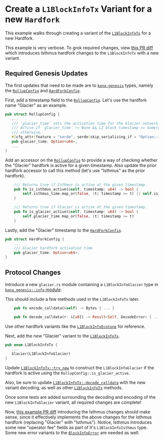
# Create a `L1BlockInfoTx` Variant for a new `Hardfork`

This example walks through creating a variant of the [`L1BlockInfoTx`][info-tx]
for a new Hardfork.

<Callout type="info">

This example is very verbose.
To grok required changes, view [this PR diff][pr-diff]
which introduces Isthmus hardfork changes to the `L1BlockInfoTx` with a new variant.

</Callout>


## Required Genesis Updates

The first updates that need to be made are to [`kona-genesis`][genesis]
types, namely the [`RollupConfig`][rc] and [`HardForkConfig`][hfc].

First, add a timestamp field to the [`RollupConfig`][rc]. Let's use the
hardfork name "Glacier" as an example.

```rust
pub struct RollupConfig {
   ...
   /// `glacier_time` sets the activation time for the Glacier network upgrade.
   /// Active if `glacier_time` != None && L2 block timestamp >= Some(glacier_time), inactive
   /// otherwise.
   #[cfg_attr(feature = "serde", serde(skip_serializing_if = "Option::is_none"))]
   pub glacier_time: Option<u64>,
   ...
}
```

Add an accessor on the [`RollupConfig`][rc] to provide a way of checking whether the
"Glacier" hardfork is active for a given timestamp. Also update the prior hardfork
accessor to call this method (let's use "Isthmus" as the prior hardfork).

```rust
    /// Returns true if Isthmus is active at the given timestamp.
    pub fn is_isthmus_active(&self, timestamp: u64) -> bool {
        self.isthmus_time.map_or(false, |t| timestamp >= t) || self.is_glacier_active(timestamp)
    }

    /// Returns true if Glacier is active at the given timestamp.
    pub fn is_glacier_active(&self, timestamp: u64) -> bool {
        self.glacier_time.map_or(false, |t| timestamp >= t)
    }
```

Lastly, add the "Glacier" timestamp to the [`HardForkConfig`][hfc].

```rust
pub struct HardForkConfig {
    ...
    /// Glacier hardfork activation time
    pub glacier_time: Option<u64>,
}
```


## Protocol Changes

Introduce a new `glacier.rs` module containing a `L1BlockInfoGlacier` type
in [`kona_genesis::info` module][info-mod].

This should include a few methods used in the `L1BlockInfoTx` later.

```rust
    pub fn encode_calldata(&self) -> Bytes { ... }

    pub fn decode_calldata(r: &[u8]) -> Result<Self, DecodeError> { ... }
```

Use other hardfork variants like the [`L1BlockInfoEcotone`][ecotone]
for reference.

Next, add the new "Glacier" variant to the [`L1BlockInfoTx`][info-tx].

```rust
pub enum L1BlockInfoTx {
   ...
   Glacier(L1BlockInfoGlacier)
}
```

Update [`L1BlockInfoTx::try_new`][try-new] to construct the `L1BlockInfoGlacier`
if the hardfork is active using the `RollupConfig::is_glacier_active`.

Also, be sure to update [`L1BlockInfoTx::decode_calldata`][decode-calldata]
with the new variant decoding, as well as other [`L1BlockInfoTx`][info-tx]
methods.

Once some tests are added surrounding the decoding and encoding of the new
`L1BlockInfoGlacier` variant, all required changes are complete!

Now, [this example PR diff][pr-diff] introducing the Isthmus changes should
make sense, since it effectively implements the above changes for the Isthmus
hardfork (replacing "Glacier" with "Isthmus"). Notice, Isthmus introduces
some new "operator fee" fields as part of it's `L1BlockInfoIsthmus` type.
Some new error variants to the [`BlockInfoError`][bie] are needed as well.



[bie]: https://docs.rs/kona-protocol/latest/kona_protocol/enum.BlockInfoError.html
[pr-diff]: https://github.com/alloy-rs/op-alloy/pull/130/files
[decode-calldata]: https://docs.rs/kona-protocol/latest/kona_protocol/enum.L1BlockInfoTx.html#method.decode_calldata
[try-new]: https://docs.rs/kona-protocol/latest/kona_protocol/enum.L1BlockInfoTx.html#method.try_new
[ecotone]: https://github.com/op-rs/kona/blob/main/crates/protocol/src/info/ecotone.rs
[info-mod]: https://github.com/op-rs/kona/blob/main/crates/protocol/src/info/mod.rs
[genesis]: https://docs.rs/kona-genesis/latest/kona_genesis/index.html
[rc]: https://docs.rs/kona-genesis/latest/kona_genesis/struct.RollupConfig.html
[hfc]: https://docs.rs/kona-genesis/latest/kona_genesis/struct.HardForkConfig.html
[info-tx]: https://docs.rs/kona-protocol/latest/kona_protocol/enum.L1BlockInfoTx.html
